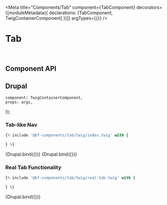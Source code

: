 
<Meta
    title="Components/Tab"
    component={TabComponent}
    decorators={[moduleMetadata({ declarations: [TabComponent, TwigContainerComponent] })]}
    argTypes={{}}
/>

# Tab

<br />

## Component API

<ArgsTable of={TabComponent} />

## Drupal

    component: TwigContainerComponent,
    props: args,
});

### Tab-like Nav

```jsx
{% include '@bf-components/tab/twig/index.twig' with {

} %}
```

<Canvas withSource="none">
    <Story
        name="Drupal - Tab-like Nav"
        height="300px"
        args={{
            elementPath: 'components/tab/_doc/template.drupal',
            navItems: [
                { label: 'Channel selection', href: '/channelSelection', class: 'active' },
                { label: 'Premium and speciality channels', href: '/premiumChannels', class: '' },
                { label: 'Remote control', href: '/remoteControl', class: '' },
                { label: 'Home network', href: '/homeNetwork', class: '' },
            ],
        }}
    >
        {Drupal.bind({})}
    </Story>
</Canvas>

<Canvas withSource="none">
    <Story
        name="Drupal - Tab-like Nav - Single Tab"
        height="300px"
        args={{
            elementPath: 'components/tab/_doc/template.drupal',
            navItems: [{ label: 'Channel selection', href: '/channelSelection', class: 'active' }],
        }}
    >
        {Drupal.bind({})}
    </Story>
</Canvas>

### Real Tab Functionality

```jsx
{% include '@bf-components/tab/twig/real-tab.twig' with {

} %}
```

<Canvas withSource="none">
    <Story
        name="Drupal - Tab-like Nav"
        height="300px"
        args={{
            elementPath: 'components/tab/_doc/real-tab-template.drupal',
            navItems: [
                {
                    ariaControls: '',
                    label: 'Channel selection',
                    href: '/channelSelection',
                    class: 'active'
                },
                {
                    label: 'Premium and speciality channels',
                    href: '/premiumChannels',
                    class: ''
                },
                {
                    label: 'Remote control',
                    href: '/remoteControl',
                    class: ''
                },
                {
                    label: 'Home network',
                    href: '/homeNetwork',
                    class: ''
                },
            ],
        }}
    >
        {Drupal.bind({})}
    </Story>
</Canvas>
